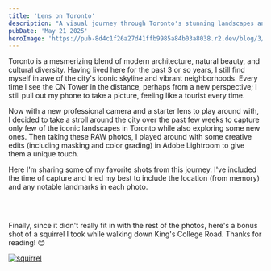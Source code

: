 ```yaml
---
title: 'Lens on Toronto'
description: "A visual journey through Toronto's stunning landscapes and cityscapes"
pubDate: 'May 21 2025'
heroImage: 'https://pub-8d4c1f26a27d41ffb9985a84b03a8038.r2.dev/blog/3/cover.jpg'
---
```



Toronto is a mesmerizing blend of modern architecture, natural beauty, and cultural diversity. Having lived here for the past 3 or so years, I still find myself in awe of the city's iconic skyline and vibrant neighborhoods. Every time I see the CN Tower in the distance, perhaps from a new perspective; I still pull out my phone to take a picture, feeling like a tourist every time.

Now with a new professional camera and a starter lens to play around with, I decided to take a stroll around the city over the past few weeks to capture only few of the iconic landscapes in Toronto while also exploring some new ones. Then taking these RAW photos, I played around with some creative edits (including masking and color grading) in Adobe Lightroom to give them a unique touch.

Here I'm sharing some of my favorite shots from this journey. I've included the time of capture and tried my best to include the location (from memory) and any notable landmarks in each photo.

<SinglePhoto 
  imagePath="https://pub-8d4c1f26a27d41ffb9985a84b03a8038.r2.dev/blog/3/IMG_0034.jpg"
  title="Skyline #1"
  location="Chester Hill Lookout"
  time="7:40 PM"
  landmarks="CN Tower, glimpse of the Don Valley Parkway"
  alt="toronto skyline"
/>

<SinglePhoto 
  imagePath="https://pub-8d4c1f26a27d41ffb9985a84b03a8038.r2.dev/blog/3/IMG_0099.jpg"
  title="Skyline #2"
  location="Trinity Bellwoods Park"
  time="7:09 PM"
  landmarks="CN Tower, The Moon"
  alt="toronto skyline"
/>

<PairedPhotos 
  image1Path="https://pub-8d4c1f26a27d41ffb9985a84b03a8038.r2.dev/blog/3/IMG_0118.jpg"
  image2Path="https://pub-8d4c1f26a27d41ffb9985a84b03a8038.r2.dev/blog/3/IMG_0122.jpg"
  title="Scarborough Bluffs"
  location="Scarborough Bluffs Park"
  time="7:52 PM / 7:54 PM"
  landmarks="Lake Ontario, The Bluffs"
  alt1="bluffs"
  alt2="bluffs"
/>

<SinglePhoto 
  imagePath="https://pub-8d4c1f26a27d41ffb9985a84b03a8038.r2.dev/blog/3/IMG_0136.jpg"
  title="St. James Cathedral"
  location="St. James Park"
  time="7:49 PM"
  landmarks=""
  alt="st. james cathedral"
/>

<SinglePhoto 
  imagePath="https://pub-8d4c1f26a27d41ffb9985a84b03a8038.r2.dev/blog/3/IMG_0143.jpg"
  title="St. Lawrence Market"
  location="Jarvis St. & Front St. E"
  time="7:56 PM"
  landmarks="St. Lawrence Market, CIBC Square"
  alt="toronto skyline"
/>

<PairedPhotos 
  image1Path="https://pub-8d4c1f26a27d41ffb9985a84b03a8038.r2.dev/blog/3/IMG_0154.jpg"
  image2Path="https://pub-8d4c1f26a27d41ffb9985a84b03a8038.r2.dev/blog/3/IMG_0276.jpg"
  title="Dominion Public Building"
  location="Front St. W"
  time="8:07 PM / 9:42 PM"
  landmarks="Dominion Public Building, CN Tower, TD Terrace"
  alt1="skyline"
  alt2="skyline"
/>

<SinglePhoto 
  imagePath="https://pub-8d4c1f26a27d41ffb9985a84b03a8038.r2.dev/blog/3/IMG_0157.jpg"
  title="Harbourfront"
  location="Harbour Square Park"
  time="8:22 PM"
  landmarks="Lake Ontario, Toronto Islands"
  alt="harbourfront"
/>

<SinglePhoto 
  imagePath="https://pub-8d4c1f26a27d41ffb9985a84b03a8038.r2.dev/blog/3/IMG_0162.jpg"
  title="The Empress of Canada"
  location="Harbour Square"
  time="8:30 PM"
  landmarks="The Empress of Canada, Quay Condos"
  alt="the empress of canada"
/>

<SinglePhoto 
  imagePath="https://pub-8d4c1f26a27d41ffb9985a84b03a8038.r2.dev/blog/3/IMG_0172.jpg"
  title="Skyline #3"
  location="Lower Simcoe St."
  time="8:41 PM"
  landmarks="TD Terrace, RBC Centre, Delta Hotels"
  alt="toronto skyline"
/>

<SinglePhoto 
  imagePath="https://pub-8d4c1f26a27d41ffb9985a84b03a8038.r2.dev/blog/3/IMG_0180.jpg"
  title="Scotiabank Arena"
  location="Raptors Way"
  time="8:47 PM"
  landmarks="Jurassic Park, Maple Leaf Square"
  alt="scotiabank arena"
/>

<SinglePhoto 
  imagePath="https://pub-8d4c1f26a27d41ffb9985a84b03a8038.r2.dev/blog/3/IMG_0182.jpg"
  title="Skyline #4"
  location="Union Station Gate 5"
  time="8:48 PM"
  landmarks="Fairmont Royal York, BMO Place"
  alt="toronto skyline"
/>

<SinglePhoto 
  imagePath="https://pub-8d4c1f26a27d41ffb9985a84b03a8038.r2.dev/blog/3/IMG_0185.jpg"
  title="Skyline #5"
  location="Raptors Way"
  time="8:51 PM"
  landmarks="York Centre, CN Tower, Rogers Centre"
  alt="toronto skyline"
/>

<SinglePhoto 
  imagePath="https://pub-8d4c1f26a27d41ffb9985a84b03a8038.r2.dev/blog/3/IMG_0186.jpg"
  title="Union Station"
  location="Union Station/ScotiaBank Arena"
  time="8:52 PM"
  landmarks="Union Station, TD Tower"
  alt="union station"
/>

<SinglePhoto 
  imagePath="https://pub-8d4c1f26a27d41ffb9985a84b03a8038.r2.dev/blog/3/IMG_0198.jpg"
  title="Sankofa Square (formerly Yonge-Dundas Square)"
  location="Victoria St. & Dundas St. E"
  time="6:47 PM"
  landmarks="Sankofa Square, Toronto Eaton Centre"
  alt="sankofa square"
/>

<SinglePhoto 
  imagePath="https://pub-8d4c1f26a27d41ffb9985a84b03a8038.r2.dev/blog/3/IMG_0204.jpg"
  title="Legislative Assembly of Ontario"
  location="Queen's Park"
  time="7:09 PM"
  landmarks=""
  alt="toronto skyline"
/>

<SinglePhoto 
  imagePath="https://pub-8d4c1f26a27d41ffb9985a84b03a8038.r2.dev/blog/3/IMG_0213.jpg"
  title="University of Toronto"
  location="King's College Circle"
  time="7:14 PM"
  landmarks="University College, Front Campus"
  alt="university of toronto"
/>

<SinglePhoto 
  imagePath="https://pub-8d4c1f26a27d41ffb9985a84b03a8038.r2.dev/blog/3/IMG_0219.jpg"
  title="Skyline #6"
  location="King's College Circle"
  time="7:18 PM"
  landmarks="CN Tower"
  alt="toronto skyline"
/>

<SinglePhoto 
  imagePath="https://pub-8d4c1f26a27d41ffb9985a84b03a8038.r2.dev/blog/3/IMG_0228.jpg"
  title="Skyline #7"
  location="Simcoe St. & King St. W"
  time="7:39 PM"
  landmarks="Roy Thomson Hall, CN Tower, RBC Centre, TD Terrace"
  alt="toronto skyline"
/>

<SinglePhoto 
  imagePath="https://pub-8d4c1f26a27d41ffb9985a84b03a8038.r2.dev/blog/3/IMG_0233.jpg"
  title="Skyline #8"
  location="Sir Isaac Brock Bridge"
  time="8:00 PM"
  landmarks="CN Tower, VIA Rail"
  alt="toronto skyline"
/>

<SinglePhoto 
  imagePath="https://pub-8d4c1f26a27d41ffb9985a84b03a8038.r2.dev/blog/3/IMG_0244.jpg"
  title="Skyline #9"
  location="Polson Pier"
  time="8:40 PM"
  landmarks=""
  alt="toronto skyline"
/>

<SinglePhoto 
  imagePath="https://pub-8d4c1f26a27d41ffb9985a84b03a8038.r2.dev/blog/3/IMG_0253.jpg"
  title="Cherry St. South Bridge"
  location="Cherry St."
  time="8:59 PM"
  landmarks=""
  alt="toronto skyline"
/>

<SinglePhoto 
  imagePath="https://pub-8d4c1f26a27d41ffb9985a84b03a8038.r2.dev/blog/3/IMG_0259.jpg"
  title="Distillery District"
  location="Distillery District"
  time="9:14 PM"
  landmarks=""
  alt="distillery district"
/>

<SinglePhoto 
  imagePath="https://pub-8d4c1f26a27d41ffb9985a84b03a8038.r2.dev/blog/3/IMG_0281.jpg"
  title="Union Station"
  location="Union Station TTC Entrance"
  time="9:47 PM"
  landmarks="Union Station, CN Tower, TD Terrace"
  alt="toronto skyline"
/>

<SinglePhoto 
  imagePath="https://pub-8d4c1f26a27d41ffb9985a84b03a8038.r2.dev/blog/3/IMG_0335.jpg"
  title="Graffiti Alley"
  location="Graffiti Alley"
  time="6:54 PM"
  landmarks=""
  alt="graffiti alley"
/>

<SinglePhoto 
  imagePath="https://pub-8d4c1f26a27d41ffb9985a84b03a8038.r2.dev/blog/3/IMG_0357.jpg"
  title="Queen Street West"
  location="Bathurst St. & Queen St. W"
  time="7:24 PM"
  landmarks="TTC Streetcar"
  alt="streetcar"
/>

<SinglePhoto 
  imagePath="https://pub-8d4c1f26a27d41ffb9985a84b03a8038.r2.dev/blog/3/IMG_0369.jpg"
  title="City Hall"
  location="Nathan Phillips Square"
  time="8:29 PM"
  landmarks="Toronto City Hall, Toronto Sign"
  alt="toronto skyline"
/>

<SinglePhoto 
  imagePath="https://pub-8d4c1f26a27d41ffb9985a84b03a8038.r2.dev/blog/3/IMG_0374.jpg"
  title="Old City Hall"
  location="Nathan Phillips Square"
  time="8:30 PM"
  landmarks="Old City Hall, Toronto Sign"
  alt="toronto skyline"
/>

<p style="margin: 60px 0"></p>

Finally, since it didn't really fit in with the rest of the photos, here's a bonus shot of a squirrel I took while walking down King's College Road. Thanks for reading! 😊

[![squirrel](https://pub-8d4c1f26a27d41ffb9985a84b03a8038.r2.dev/blog/3/IMG_0222.jpg)](https://pub-8d4c1f26a27d41ffb9985a84b03a8038.r2.dev/blog/3/IMG_0222.jpg)